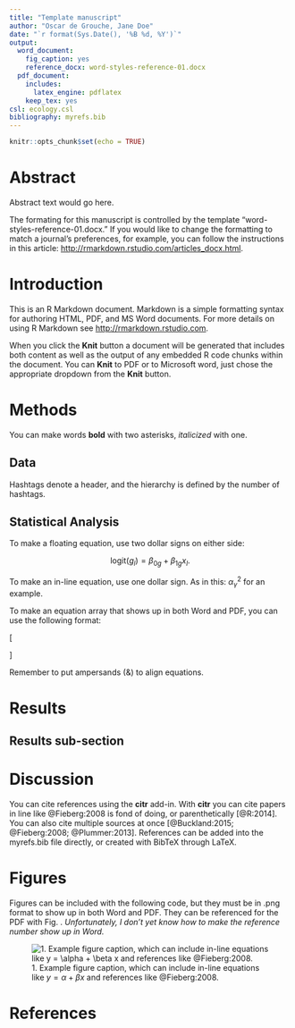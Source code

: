 ```yaml
--- 
title: "Template manuscript"
author: "Oscar de Grouche, Jane Doe"
date: "`r format(Sys.Date(), '%B %d, %Y')`"
output:
  word_document:
    fig_caption: yes
    reference_docx: word-styles-reference-01.docx
  pdf_document:
    includes:
      latex_engine: pdflatex
    keep_tex: yes
csl: ecology.csl
bibliography: myrefs.bib
---
```


```r
knitr::opts_chunk$set(echo = TRUE)
```

# Abstract

Abstract text would go here. 

The formating for this manuscript is controlled by the template "word-styles-reference-01.docx." If you would like to change the formatting to match a journal's preferences, for example, you can follow the instructions in this article:  <http://rmarkdown.rstudio.com/articles_docx.html>. 

# Introduction

This is an R Markdown document. Markdown is a simple formatting syntax for authoring HTML, PDF, and MS Word documents. For more details on using R Markdown see <http://rmarkdown.rstudio.com>.

When you click the **Knit** button a document will be generated that includes both content as well as the output of any embedded R code chunks within the document. You can **Knit** to PDF or to Microsoft word, just chose the appropriate dropdown from the **Knit** button. 

# Methods

You can make words **bold** with two asterisks, *italicized* with one.

## Data

Hashtags denote a header, and the hierarchy is defined by the number of hashtags. 

## Statistical Analysis

To make a floating equation, use two dollar signs on either side:

$$
\text{logit}(g_l) = \beta_{0g} + \beta_{1g}x_l.
$$

To make an in-line equation, use one dollar sign. As in this: $\alpha_\gamma^2$ for an example.

To make an equation array that shows up in both Word and PDF, you can use the following format:

\[
\begin{aligned}
R  &=  \text{the number of sightability trials (here }R = 124)\\
z_l &= \text{a random variable equal to 1 when the }l\text{th group is detected and 0 otherwise } (l = 1,2, \ldots, R)\\
x_l &= \text{the percent visual obstruction (from 0 to 1) associated with the }l\text{th group } (l = 1,2, \ldots, R)\\
g_l &= \text{the probability of detection of the }l\text{th group } (l = 1,2, \ldots, R)
\end{aligned}
\]

Remember to put ampersands (&) to align equations.

# Results

## Results sub-section

# Discussion 

You can cite references using the **citr** add-in. With **citr** you can cite papers in line like @Fieberg:2008 is fond of doing, or parenthetically [@R:2014]. You can also cite multiple sources at once [@Buckland:2015; @Fieberg:2008; @Plummer:2013]. References can be added into the myrefs.bib file directly, or created with BibTeX through LaTeX. 

# Figures

Figures can be included with the following code, but they must be in .png format to show up in both Word and PDF. They can be referenced for the PDF with Fig. \ref{figure1}. *Unfortunately, I don't yet know how to make the reference number show up in Word.*

![1. Example figure caption, which can include in-line equations like $y = \alpha + \beta x$ and references like @Fieberg:2008. \label{figure1}](ms_figures/figure1.png)

# References